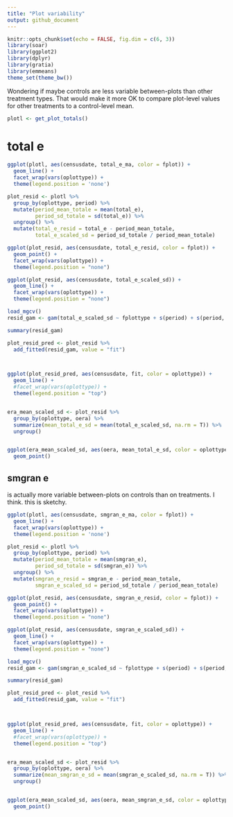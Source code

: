 ```yaml
---
title: "Plot variability"
output: github_document
---
```


```r
knitr::opts_chunk$set(echo = FALSE, fig.dim = c(6, 3))
library(soar)
library(ggplot2)
library(dplyr)
library(gratia)
library(emmeans)
theme_set(theme_bw())
```

Wondering if maybe controls are less variable between-plots than other treatment types. That would make it more OK to compare plot-level values for other treatments to a control-level mean.

```r

plotl <- get_plot_totals()

```


# total e

```r
ggplot(plotl, aes(censusdate, total_e_ma, color = fplot)) +
  geom_line() +
  facet_wrap(vars(oplottype)) +
  theme(legend.position = 'none')

plot_resid <- plotl %>%
  group_by(oplottype, period) %>%
  mutate(period_mean_totale = mean(total_e),
         period_sd_totale = sd(total_e)) %>%
  ungroup() %>%
  mutate(total_e_resid = total_e - period_mean_totale,
         total_e_scaled_sd = period_sd_totale / period_mean_totale)

ggplot(plot_resid, aes(censusdate, total_e_resid, color = fplot)) +
  geom_point() +
  facet_wrap(vars(oplottype)) +
  theme(legend.position = "none")

ggplot(plot_resid, aes(censusdate, total_e_scaled_sd)) +
  geom_line() +
  facet_wrap(vars(oplottype)) +
  theme(legend.position = "none")

load_mgcv()
resid_gam <- gam(total_e_scaled_sd ~ fplottype + s(period) + s(period, by = fplottype), data = plot_resid)

summary(resid_gam)

plot_resid_pred <- plot_resid %>%
  add_fitted(resid_gam, value = "fit")



ggplot(plot_resid_pred, aes(censusdate, fit, color = oplottype)) +
  geom_line() +
  #facet_wrap(vars(oplottype)) +
  theme(legend.position = "top")


era_mean_scaled_sd <- plot_resid %>%
  group_by(oplottype, oera) %>%
  summarize(mean_total_e_sd = mean(total_e_scaled_sd, na.rm = T)) %>%
  ungroup()


ggplot(era_mean_scaled_sd, aes(oera, mean_total_e_sd, color = oplottype)) +
  geom_point()

```


## smgran e

is actually more variable between-plots on controls than on treatments. I think. this is sketchy. 

```r

ggplot(plotl, aes(censusdate, smgran_e_ma, color = fplot)) +
  geom_line() +
  facet_wrap(vars(oplottype)) +
  theme(legend.position = 'none')

plot_resid <- plotl %>%
  group_by(oplottype, period) %>%
  mutate(period_mean_totale = mean(smgran_e),
         period_sd_totale = sd(smgran_e)) %>%
  ungroup() %>%
  mutate(smgran_e_resid = smgran_e - period_mean_totale,
         smgran_e_scaled_sd = period_sd_totale / period_mean_totale)

ggplot(plot_resid, aes(censusdate, smgran_e_resid, color = fplot)) +
  geom_point() +
  facet_wrap(vars(oplottype)) +
  theme(legend.position = "none")

ggplot(plot_resid, aes(censusdate, smgran_e_scaled_sd)) +
  geom_line() +
  facet_wrap(vars(oplottype)) +
  theme(legend.position = "none")

load_mgcv()
resid_gam <- gam(smgran_e_scaled_sd ~ fplottype + s(period) + s(period, by = fplottype), data = plot_resid)

summary(resid_gam)

plot_resid_pred <- plot_resid %>%
  add_fitted(resid_gam, value = "fit")



ggplot(plot_resid_pred, aes(censusdate, fit, color = oplottype)) +
  geom_line() +
  #facet_wrap(vars(oplottype)) +
  theme(legend.position = "top")


era_mean_scaled_sd <- plot_resid %>%
  group_by(oplottype, oera) %>%
  summarize(mean_smgran_e_sd = mean(smgran_e_scaled_sd, na.rm = T)) %>%
  ungroup()


ggplot(era_mean_scaled_sd, aes(oera, mean_smgran_e_sd, color = oplottype)) +
  geom_point()

```